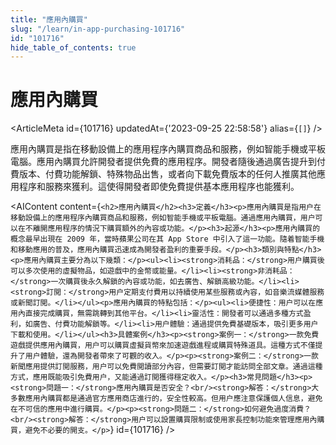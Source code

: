 ```yaml
---
title: "應用內購買"
slug: "/learn/in-app-purchasing-101716"
id: "101716"
hide_table_of_contents: true
---
```



# 應用內購買

<ArticleMeta id={101716} updatedAt={'2023-09-25 22:58:58'} alias={`[]`} />
<div className='border-solid border-b border-t-0 my-4 border-[var(--ifm-color-gray-300)]' />

應用內購買是指在移動設備上的應用程序內購買商品和服務，例如智能手機或平板電腦。應用內購買允許開發者提供免費的應用程序。開發者隨後通過廣告提升到付費版本、付費功能解鎖、特殊物品出售，或者向下載免費版本的任何人推廣其他應用程序和服務來獲利。這使得開發者即使免費提供基本應用程序也能獲利。

<AIContent content={`<h2>應用內購買</h2><h3>定義</h3><p>應用內購買是指用户在移動設備上的應用程序內購買商品和服務，例如智能手機或平板電腦。通過應用內購買，用户可以在不離開應用程序的情況下購買額外的內容或功能。</p><h3>起源</h3><p>應用內購買的概念最早出現在 2009 年，當時蘋果公司在其 App Store 中引入了這一功能。隨着智能手機和移動應用的普及，應用內購買迅速成為開發者盈利的重要手段。</p><h3>類別與特點</h3><p>應用內購買主要分為以下幾類：</p><ul><li><strong>消耗品：</strong>用户購買後可以多次使用的虛擬物品，如遊戲中的金幣或能量。</li><li><strong>非消耗品：</strong>一次購買後永久解鎖的內容或功能，如去廣告、解鎖高級功能。</li><li><strong>訂閲：</strong>用户定期支付費用以持續使用某些服務或內容，如音樂流媒體服務或新聞訂閲。</li></ul><p>應用內購買的特點包括：</p><ul><li>便捷性：用户可以在應用內直接完成購買，無需跳轉到其他平台。</li><li>靈活性：開發者可以通過多種方式盈利，如廣告、付費功能解鎖等。</li><li>用户體驗：通過提供免費基礎版本，吸引更多用户下載和使用。</li></ul><h3>具體案例</h3><p><strong>案例一：</strong>一款免費遊戲提供應用內購買，用户可以購買虛擬貨幣來加速遊戲進程或購買特殊道具。這種方式不僅提升了用户體驗，還為開發者帶來了可觀的收入。</p><p><strong>案例二：</strong>一款新聞應用提供訂閲服務，用户可以免費閲讀部分內容，但需要訂閲才能訪問全部文章。通過這種方式，應用既能吸引免費用户，又能通過訂閲獲得穩定收入。</p><h3>常見問題</h3><p><strong>問題一：</strong>應用內購買是否安全？<br/><strong>解答：</strong>大多數應用內購買都是通過官方應用商店進行的，安全性較高。但用户應注意保護個人信息，避免在不可信的應用中進行購買。</p><p><strong>問題二：</strong>如何避免過度消費？<br/><strong>解答：</strong>用户可以設置購買限制或使用家長控制功能來管理應用內購買，避免不必要的開支。</p>`} id={101716} />
